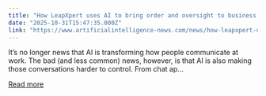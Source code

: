 ```yaml
---
title: "How LeapXpert uses AI to bring order and oversight to business messaging"
date: "2025-10-31T15:47:35.000Z"
link: "https://www.artificialintelligence-news.com/news/how-leapxpert-uses-ai-to-bring-order-and-oversight-to-business-messaging/"
---
```


It&#8217;s no longer news that AI is transforming how people communicate at work. The bad (and less common) news, however, is that AI is also making those conversations harder to control. From chat ap...

[Read more](https://www.artificialintelligence-news.com/news/how-leapxpert-uses-ai-to-bring-order-and-oversight-to-business-messaging/)
